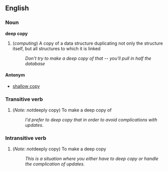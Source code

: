 == English ==
=== Noun ===
'''deep copy'''

# (''computing'') A copy of a data structure duplicating not only the structure itself, but all structures to which it is linked
#: ''Don't try to make a deep copy of that -- you'll pull in half the database''

====Antonym====
*[[shallow copy]]

=== Transitive verb ===

# (''Note: not ''deeply copy) To make a deep copy of
#: ''I'd prefer to deep copy that in order to avoid complications with updates.''

=== Intransitive verb ===

# (''Note: not ''deeply copy) To make a deep copy
#: ''This is a situation where you either have to deep copy or handle the complication of updates.''